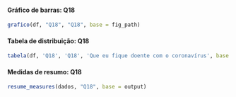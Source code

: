 #### Gráfico de barras: Q18

```r
grafico(df, "Q18", "Q18", base = fig_path)
```

#### Tabela de distribuição: Q18

```r
tabela(df, 'Q18', 'Q18', 'Que eu fique doente com o coronavírus', base = output)
```


#### Medidas de resumo: Q18

```r
resume_measures(dados, "Q18", base = output)
```
